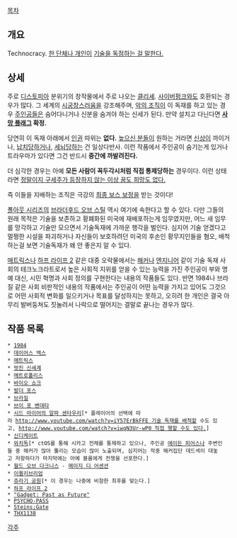 [[목차]]

== 개요 ==
Technocracy. [[독점|한 단체나 개인이]] [[과점|기술을 독점하는 걸 말한다.]]

== 상세 ==
주로 [[디스토피아]] 분위기의 창작물에서 주로 나오는 [[클리셰]]. [[사이버펑크]]와도 호환되는 경우가 많다. 그 세계의 [[현실은 시궁창|시궁창스러움]]을 강조해주며, [[악의 조직]]이 이 독재를 하고 있는 경우 [[주인공]]들은 숨어다니거나 신분을 숨겨야 하는 신세가 된다. 만약 설치고 다닌다면 '''[[사망 플래그]] 확정.'''

당연히 이 독재 아래에서 [[인권]] 따위는 '''없다.''' [[높으신 분들]]이 원하는 거라면 [[신상]]이 까이거나, [[납치]]당하거나, [[세뇌]]당하는 건 일상다반사. 이런 작품에서 주인공이 숨기는게 있거나 트라우마가 있다면 그건 반드시 '''중간에 까발려진다.'''

더 심각한 경우는 아예 '''모든 사람이 꼭두각시처럼 직접 통제당하는''' 경우이다. 이런 상태라면 [[매트릭스|정말이지 구세주가 등장하지 않는 이상 꿈도 희망도 없다.]]

즉 이들을 지배하는 조직은 극강의 [[최종 보스 보정]]을 받는 것이다!

[[폴아웃 시리즈]]의 [[브라더후드 오브 스틸]] 역시 여기에 속한다고 할 수 있다. 다만 그들의 원래 목적은 기술을 보존하고 황폐화된 미국에 재배포하는게 임무였지만, 어느 새 임무를 망각하고 기술만 모으면서 기술독재에 가까운 행각을 벌인다. 심지어 기술 얻겠다고 멀쩡한 시설을 파괴하거나 자신들이 보호하려던 미국의 후손인 황무지인들을 혐오, 배척하는걸 보면 기술독재가 왜 안 좋은지 알 수 있다.

[[매트릭스]]나 [[하프 라이프 2]] 같은 대중 오락물에서는 [[해커]]나 [[엔지니어]] 같이 기술 독재 사회의 테크노크라트로서 높은 사회적 지위를 얻을 수 있는 능력을 가진 주인공이 부와 명예 대신, 시민 혁명과 사회 정의를 구현한다는 내용의 작품들도 있다. 반면 1984나 브라질 같은 사회 비판적인 내용의 작품에서는 주인공이 어떤 능력을 가지고 있어도 그것으로 어떤 사회적 변화를 일으키거나 목표를 달성하지는 못하고, 오히려 한 개인은 결국 아무리 발버둥쳐도 짓눌려서 나락으로 떨어지는 결말로 끝나는 경우가 많다.

== 작품 목록 ==
 * [[1984]]
 * [[데이어스 엑스]]
 * [[매트릭스]]
 * [[멋진 신세계]]
 * [[메트로폴리스]]
 * [[바이오 쇼크]]
 * [[발더 포스]]
 * [[브라질(영화)|브라질]]
 * [[브이 포 벤데타]]
 * [[시드 마이어의 알파 센타우리]][* 플레이어의 선택에 따라 [[http://www.youtube.com/watch?v=iY57ErBkFFE 기술 독재를 배척]]할 수도 있고, [[http://www.youtube.com/watch?v=iwqN3Ur-wP0 직접 행할 수도 있다.]]]
 * [[신디케이트]]
 * [[와치독]][* ctOS를 통해 시카고 전체를 통제하고 있으나, 주인공 [[에이든 피어스]]나 주변인들 중 해커가 많아 뚫리는 모습이 많이 노출되며, 심지어는 작중 해커집단 데드섹이 대놓고 저항하다가 마지막에는 아예 블룸에게 전쟁을 선포한다.]
 * [[월드 오브 다크니스]] - [[메이지 디 어센션]]
 * [[이퀼리브리엄]]
 * [[쥬라기 공원]][* 이 경우는 나중에 비참한 최후를 맞는다.]
 * [[하프 라이프 2]]
 * [["Gadget: Past as Future"]]
 * [[PSYCHO-PASS]]
 * [[Steins;Gate]]
 * [[THX1138]]

[[각주]]
